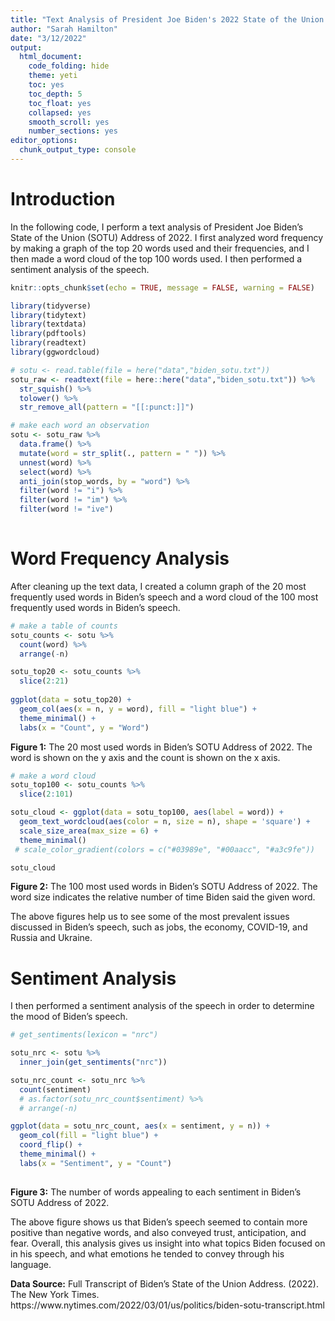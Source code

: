 ```yaml
---
title: "Text Analysis of President Joe Biden's 2022 State of the Union Address"
author: "Sarah Hamilton"
date: "3/12/2022"
output:
  html_document:
    code_folding: hide
    theme: yeti
    toc: yes
    toc_depth: 5
    toc_float: yes
    collapsed: yes
    smooth_scroll: yes
    number_sections: yes
editor_options:
  chunk_output_type: console
---
```


# Introduction

In the following code, I perform a text analysis of President Joe Biden's State of the Union (SOTU) Address of 2022. I first analyzed word frequency by making a graph of the top 20 words used and their frequencies, and I then made a word cloud of the top 100 words used. I then performed a sentiment analysis of the speech.


```r
knitr::opts_chunk$set(echo = TRUE, message = FALSE, warning = FALSE)

library(tidyverse)
library(tidytext)
library(textdata)
library(pdftools)
library(readtext)
library(ggwordcloud)

# sotu <- read.table(file = here("data","biden_sotu.txt"))
sotu_raw <- readtext(file = here::here("data","biden_sotu.txt")) %>%
  str_squish() %>% 
  tolower() %>%
  str_remove_all(pattern = "[[:punct:]]") 

# make each word an observation
sotu <- sotu_raw %>%
  data.frame() %>%
  mutate(word = str_split(., pattern = " ")) %>%
  unnest(word) %>%
  select(word) %>%
  anti_join(stop_words, by = "word") %>%
  filter(word != "i") %>%
  filter(word != "im") %>%
  filter(word != "ive")
  
```

# Word Frequency Analysis

After cleaning up the text data, I created a column graph of the 20 most frequently used words in Biden's speech and a word cloud of the 100 most frequently used words in Biden's speech. 

```r
# make a table of counts
sotu_counts <- sotu %>%
  count(word) %>%
  arrange(-n)

sotu_top20 <- sotu_counts %>%
  slice(2:21)
  
ggplot(data = sotu_top20) +
  geom_col(aes(x = n, y = word), fill = "light blue") +
  theme_minimal() +
  labs(x = "Count", y = "Word")

```

**Figure 1:** The 20 most used words in Biden's SOTU Address of 2022. The word is shown on the y axis and the count is shown on the x axis. 

```r
# make a word cloud
sotu_top100 <- sotu_counts %>%
  slice(2:101)

sotu_cloud <- ggplot(data = sotu_top100, aes(label = word)) +
  geom_text_wordcloud(aes(color = n, size = n), shape = 'square') +
  scale_size_area(max_size = 6) +
  theme_minimal()
 # scale_color_gradient(colors = c("#03989e", "#00aacc", "#a3c9fe"))

sotu_cloud

```

**Figure 2:** The 100 most used words in Biden's SOTU Address of 2022. The word size indicates the relative number of time Biden said the given word. 

The above figures help us to see some of the most prevalent issues discussed in Biden's speech, such as jobs, the economy, COVID-19, and Russia and Ukraine. 

# Sentiment Analysis

I then performed a sentiment analysis of the speech in order to determine the mood of Biden's speech.

```r
# get_sentiments(lexicon = "nrc")

sotu_nrc <- sotu %>%
  inner_join(get_sentiments("nrc"))

sotu_nrc_count <- sotu_nrc %>%
  count(sentiment)
  # as.factor(sotu_nrc_count$sentiment) %>%
  # arrange(-n)

ggplot(data = sotu_nrc_count, aes(x = sentiment, y = n)) +
  geom_col(fill = "light blue") +
  coord_flip() +
  theme_minimal() +
  labs(x = "Sentiment", y = "Count")
  
```

**Figure 3:** The number of words appealing to each sentiment in Biden's SOTU Address of 2022. 

The above figure shows us that Biden's speech seemed to contain more positive than negative words, and also conveyed trust, anticipation, and fear. Overall, this analysis gives us insight into what topics Biden focused on in his speech, and what emotions he tended to convey through his language.

**Data Source:** Full Transcript of Biden’s State of the Union Address. (2022). The New York Times. https://www.nytimes.com/2022/03/01/us/politics/biden-sotu-transcript.html
